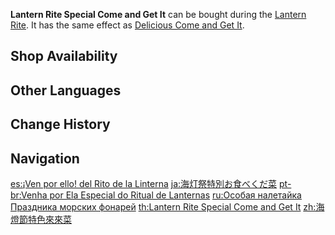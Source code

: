{{Food Infobox
|id              = 108220
|description     = Traditional cuisine made to celebrate Lantern Rite. There is no great refinement in the making of this food, and it appears in Liyue often during festival season. Whenever this dish is served up, the person at the head of the table will invite everyone to dig in, saying "Come on, eat, eat," hence the name.
|base            = Come and Get It
|type            = ATK-Boosting Dishes
|effectType      = CRIT Rate Up
|effect          = Increases all party members' CRIT Rate by '''20'''% for 300s.
|eff_att1        = CRIT Rate
|quality         = 3
|event           = Lantern Rite
|region          = Liyue
|source1         = {{Sold By|Lantern Rite Special Come and Get It}}
}}
'''Lantern Rite Special Come and Get It''' can be bought during the [[Lantern Rite]]. It has the same effect as [[Delicious Come and Get It]].

==Shop Availability==
{{Shop Availability}}

==Other Languages==
{{Other Languages
|en      = Lantern Rite Special Come and Get It
|zhs     = 海灯节特色来来菜
|zhs_rm  = Hǎidēng-jié Tèsè Lái-lái Cài
|zht     = 海燈節特色來來菜
|zht_rm  = Hǎidēng-jié Tèsè Lái-lái Cài
|zh_tl   = Lantern Rite Special Come and Get It
|ja      = 海灯祭特別お食べくだ菜
|ja_rm   = Kaitou-sai Tokubetsu O-tabekudasai
|ja_tl   = Lantern Rite Special Come and Get It
|ko      = 해등절 특별 흥얼채
|ko_tl   = Sea of Lights Festival Special Hum Vegetables
|es      = ¡Ven por ello! del Rito de la Linterna
|es_tl   = Come For It! of the Lantern Rite
|fr      = Ramen Alézi façon Festival des lanternes
|fr_tl   = Lantern-Festival-Style Come-for-It Ramen
|ru      = Особая налетайка Праздника морских фонарей
|ru_tl   = {{Lex|Lantern Rite|ru}} Special {{Lex|Come and Get It|ru}}
|th      = Lantern Rite Special Come and Get It
|vi      = Món Nào Nào Đặc Biệt Tết Hải Đăng
|vi_tl   = 
|de      = Schüssel Buntes fürs Laternenritual
|de_tl   = Bowl of Colors for the Lantern Rite
|de_note = Color in this context stand for variety.
|id      = Lantern Rite Special Come and Get It
|pt      = Venha por Ela Especial do Ritual de Lanternas
|pt_tl   = 
|tr      = Fener Şenliği Özel Karışık Ramen Tabağı
|tr_tl   = The Lantern Festival's Special Mixed Ramen Bowl
|it      = Vieni a prenderlo! speciale del Festival delle lanterne
|it_tl   = Special Come and Get It! of the Lantern Festival
}}

==Change History==
{{Change History|1.3}}

==Navigation==
{{Food Navbox|type=Event-Exclusive Dishes}}

[[es:¡Ven por ello! del Rito de la Linterna]]
[[ja:海灯祭特別お食べくだ菜]]
[[pt-br:Venha por Ela Especial do Ritual de Lanternas]]
[[ru:Особая налетайка Праздника морских фонарей]]
[[th:Lantern Rite Special Come and Get It]]
[[zh:海燈節特色來來菜]]